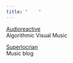 ```yaml
---
title: "    "
---
```


[Audioreactive](https://mroberts1.github.io/audioreactive)\
Algorithmic Visual Music

[Superlocrian](https://superlocrian.netlify.app)\
Music blog